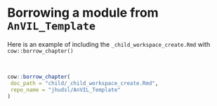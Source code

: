 # Borrowing a module from `AnVIL_Template`

Here is an example of including the `_child_workspace_create.Rmd` with `cow::borrow_chapter()`

<br>

```r
cow::borrow_chapter(
 doc_path = "child/_child_workspace_create.Rmd",
 repo_name = "jhudsl/AnVIL_Template"
)
```

